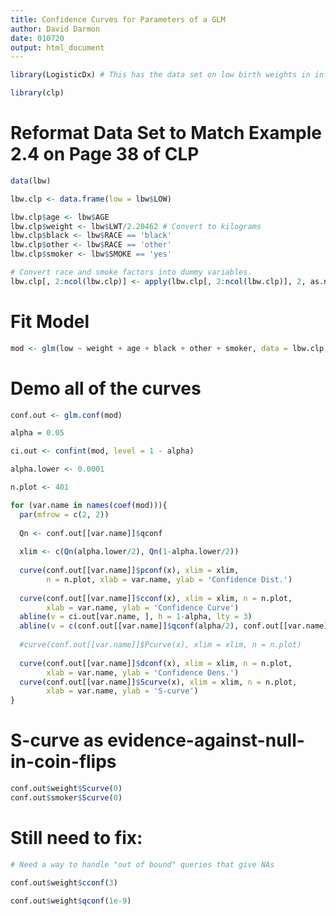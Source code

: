 ```yaml
---
title: Confidence Curves for Parameters of a GLM
author: David Darmon
date: 010720
output: html_document
---
```


```r
library(LogisticDx) # This has the data set on low birth weights in infants
```

```r
library(clp)
```

# Reformat Data Set to Match Example 2.4 on Page 38 of CLP

```r
data(lbw)

lbw.clp <- data.frame(low = lbw$LOW)

lbw.clp$age <- lbw$AGE
lbw.clp$weight <- lbw$LWT/2.20462 # Convert to kilograms
lbw.clp$black <- lbw$RACE == 'black'
lbw.clp$other <- lbw$RACE == 'other'
lbw.clp$smoker <- lbw$SMOKE == 'yes'

# Convert race and smoke factors into dummy variables.
lbw.clp[, 2:ncol(lbw.clp)] <- apply(lbw.clp[, 2:ncol(lbw.clp)], 2, as.numeric)
```

# Fit Model

```r
mod <- glm(low ~ weight + age + black + other + smoker, data = lbw.clp, family = binomial)
```

# Demo all of the curves

```r
conf.out <- glm.conf(mod)

alpha = 0.05

ci.out <- confint(mod, level = 1 - alpha)

alpha.lower <- 0.0001

n.plot <- 401

for (var.name in names(coef(mod))){
  par(mfrow = c(2, 2))
  
  Qn <- conf.out[[var.name]]$qconf
  
  xlim <- c(Qn(alpha.lower/2), Qn(1-alpha.lower/2))
  
  curve(conf.out[[var.name]]$pconf(x), xlim = xlim,
        n = n.plot, xlab = var.name, ylab = 'Confidence Dist.')
  
  curve(conf.out[[var.name]]$cconf(x), xlim = xlim, n = n.plot, 
        xlab = var.name, ylab = 'Confidence Curve')
  abline(v = ci.out[var.name, ], h = 1-alpha, lty = 3)
  abline(v = c(conf.out[[var.name]]$qconf(alpha/2), conf.out[[var.name]]$qconf(1-alpha/2)), lty = 4, col = 'red')
  
  #curve(conf.out[[var.name]]$Pcurve(x), xlim = xlim, n = n.plot)
  
  curve(conf.out[[var.name]]$dconf(x), xlim = xlim, n = n.plot, 
        xlab = var.name, ylab = 'Confidence Dens.')
  curve(conf.out[[var.name]]$Scurve(x), xlim = xlim, n = n.plot, 
        xlab = var.name, ylab = 'S-curve')
}
```
# S-curve as evidence-against-null-in-coin-flips

```r
conf.out$weight$Scurve(0)
conf.out$smoker$Scurve(0)
```

# Still need to fix:

```r
# Need a way to handle "out of bound" queries that give NAs

conf.out$weight$cconf(3)

conf.out$weight$qconf(1e-9)
```
